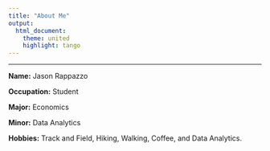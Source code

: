 ```yaml
---
title: "About Me"
output: 
  html_document:
    theme: united
    highlight: tango
---
```

___

**Name:** Jason Rappazzo

**Occupation:** Student

**Major:** Economics

**Minor:** Data Analytics

**Hobbies:** Track and Field, Hiking, Walking, Coffee, and Data Analytics.


